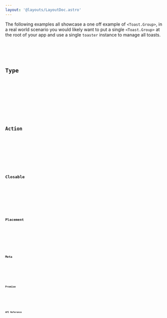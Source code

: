 ```yaml
---
layout: '@layouts/LayoutDoc.astro'
---
```










The following examples all showcase a one off example of `<Toast.Group>`, in a real world scenario you would likely want to put a single `<Toast.Group>` at the root of your app and use a single `toaster` instance to manage all toasts.

<Preview client:load>
	<Fragment slot="preview">
		<Default client:visible />
	</Fragment>
	<Fragment slot="code">
		<Code code={DefaultRaw} lang="tsx" />
	</Fragment>
</Preview>

## Type

<Preview client:load>
	<Fragment slot="preview">
		<Type client:visible />
	</Fragment>
	<Fragment slot="code">
		<Code code={TypeRaw} lang="tsx" />
	</Fragment>
</Preview>

## Action

<Preview client:load>
	<Fragment slot="preview">
		<Action client:visible />
	</Fragment>
	<Fragment slot="code">
		<Code code={ActionRaw} lang="tsx" />
	</Fragment>
</Preview>

## Closable

<Preview client:load>
	<Fragment slot="preview">
		<Closable client:visible />
	</Fragment>
	<Fragment slot="code">
		<Code code={ClosableRaw} lang="tsx" />
	</Fragment>
</Preview>

## Placement

<Preview client:load>
	<Fragment slot="preview">
		<Placement client:visible />
	</Fragment>
	<Fragment slot="code">
		<Code code={PlacementRaw} lang="tsx" />
	</Fragment>
</Preview>

## Meta

<Preview client:load>
	<Fragment slot="preview">
		<Metadata client:visible />
	</Fragment>
	<Fragment slot="code">
		<Code code={MetadataRaw} lang="tsx" />
	</Fragment>
</Preview>

## Promise

<Preview client:load>
	<Fragment slot="preview">
		<Promise client:visible />
	</Fragment>
	<Fragment slot="code">
		<Code code={PromiseRaw} lang="tsx" />
	</Fragment>
</Preview>

## API Reference

<ApiTable />
